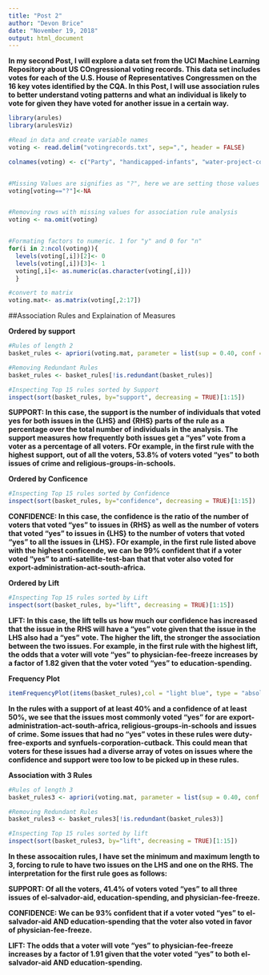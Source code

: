 ---
title: "Post 2"
author: "Devon Brice"
date: "November 19, 2018"
output: html_document
---

**In my second Post, I will explore a data set from the UCI Machine Learning Repository about US COngressional voting records. This data set includes votes for each of the U.S. House of Representatives Congressmen on the 16 key votes identified by the CQA. In this Post, I will use association rules to better understand voting patterns and what an individual is likely to vote for given they have voted for another issue in a certain way.**

```{r}
library(arules)
library(arulesViz)

#Read in data and create variable names
voting <- read.delim("votingrecords.txt", sep=",", header = FALSE)

colnames(voting) <- c("Party", "handicapped-infants", "water-project-cost-sharing", "adoption-of-the-budget-resolution", "physician-fee-freeze", "el-salvador-aid", "religious-groups-in-schools", "anti-satellite-test-ban", "aid-to-nicaraguan-contras", "mx-missile", "immigration", "synfuels-corporation-cutback", "education-spending", "superfund-right-to-sue","crime", "duty-free-exports","export-administration-act-south-africa")


#Missing Values are signifies as "?", here we are setting those values to NA.
voting[voting=="?"]<-NA


#Removing rows with missing values for association rule analysis
voting <- na.omit(voting)


#Formating factors to numeric. 1 for "y" and 0 for "n"
for(i in 2:ncol(voting)){
  levels(voting[,i])[2]<- 0
  levels(voting[,i])[3]<- 1
  voting[,i]<- as.numeric(as.character(voting[,i]))
  }

#convert to matrix
voting.mat<- as.matrix(voting[,2:17])

```




##Association Rules and Explaination of Measures

**Ordered by support**
```{r}
#Rules of length 2
basket_rules <- apriori(voting.mat, parameter = list(sup = 0.40, conf = 0.5, target="rules", minlen=2, maxlen=2))

#Removing Redundant Rules
basket_rules <- basket_rules[!is.redundant(basket_rules)]

#Inspecting Top 15 rules sorted by Support
inspect(sort(basket_rules, by="support", decreasing = TRUE)[1:15])


```

**SUPPORT: In this case, the support is the number of individuals that voted yes for both issues in the {LHS} and {RHS} parts of the rule as a percentage over the total number of individuals in the analysis. The support measures how frequently both issues get a "yes" vote from a voter as a percentage of all voters. FOr example, in the first rule with the highest support, out of all the voters, 53.8% of voters voted "yes" to both issues of crime and religious-groups-in-schools. **



**Ordered by Conficence**
```{r}
#Inspecting Top 15 rules sorted by Confidence
inspect(sort(basket_rules, by="confidence", decreasing = TRUE)[1:15])
```


**CONFIDENCE: In this case, the confidence is the ratio of the number of voters that voted "yes" to issues in {RHS} as well as the number of voters that voted "yes" to issues in {LHS} to the number of voters that voted "yes" to all the issues in {LHS}. FOr example, in the first rule listed above with the highest conficende, we can be 99% confident that if a voter voted "yes" to anti-satellite-test-ban that that voter also voted for export-administration-act-south-africa. **


**Ordered by Lift**
```{r}
#Inspecting Top 15 rules sorted by Lift
inspect(sort(basket_rules, by="lift", decreasing = TRUE)[1:15])
```

**LIFT: In this case, the lift tells us how much our confidence has increased that the issue in the RHS will have a "yes" vote given that the issue in the LHS also had a "yes" vote. The higher the lift, the stronger the association between the two issues. For example, in the first rule with the highest lift, the odds that a voter will vote "yes" to physician-fee-freeze increases by a factor of 1.82 given that the voter voted "yes" to education-spending.**


**Frequency Plot**
```{r}
itemFrequencyPlot(items(basket_rules),col = "light blue", type = "absolute", horiz = TRUE, xlab = "Vote Frequency (counts)", main = "Frequency of Issue Voted For")

```

**In the rules with a support of at least 40% and a confidence of at least 50%, we see that the issues most commonly voted "yes" for are export-administration-act-south-africa, religious-groups-in-schools and issues of crime. Some issues that had no "yes" votes in these rules were duty-free-exports and synfuels-corporation-cutback. This could mean that voters for these issues had a diverse array of votes on issues where the confidence and support were too low to be picked up in these rules.**




**Association with 3 Rules**

```{r}
#Rules of length 3
basket_rules3 <- apriori(voting.mat, parameter = list(sup = 0.40, conf = 0.6, target="rules", minlen=3, maxlen=3))

#Removing Redundant Rules
basket_rules3 <- basket_rules3[!is.redundant(basket_rules3)]

#Inspecting Top 15 rules sorted by lift
inspect(sort(basket_rules3, by="lift", decreasing = TRUE)[1:15])

```

**In these assocaition rules, I have set the minimum and maximum length to 3, forcing to rule to have two issues on the LHS and one on the RHS. The interpretation for the first rule goes as follows: **

**SUPPORT: Of all the voters, 41.4% of voters voted "yes" to all three issues of el-salvador-aid, education-spending, and physician-fee-freeze. **

**CONFIDENCE: We can be 93% confident that if a voter voted "yes" to el-salvador-aid AND education-spending that the voter also voted in favor of physician-fee-freeze.**

**LIFT: The odds that a voter will vote "yes" to physician-fee-freeze increases by a factor of 1.91 given that the voter voted "yes" to both el-salvador-aid AND education-spending. **


